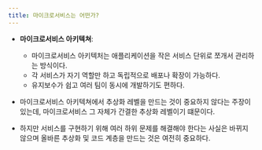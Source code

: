 ```yaml
---
title: 마이크로서비스는 어떤가?
---
```


* **마이크로서비스 아키텍쳐**:
    * 마이크로서비스 아키텍처는 애플리케이션을 작은 서비스 단위로 쪼개서 관리하는 방식이다. 
    * 각 서비스가 자기 역할만 하고 독립적으로 배포나 확장이 가능하다.
    * 유지보수가 쉽고 여러 팀이 동시에 개발하기도 편하다.

* 마이크로서비스 아키텍쳐에서 추상화 레벨을 만드는 것이 중요하지 않다는 주장이 있는데, 마이크로서비스 그 자체가 간결한 추상화 레벨이기 떄문이다.
* 하지만 서비스를 구현하기 위해 여러 하위 문제를 해결해야 한다는 사실은 바뀌지 않으며 올바른 추상화 및 코드 계층을 만드는 것은 여전히 중요하다.
